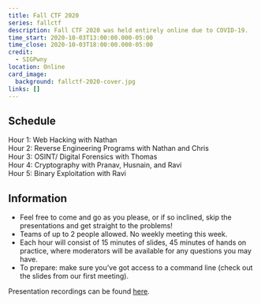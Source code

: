```yaml
---
title: Fall CTF 2020
series: fallctf
description: Fall CTF 2020 was held entirely online due to COVID-19.
time_start: 2020-10-03T13:00:00.000-05:00
time_close: 2020-10-03T18:00:00.000-05:00
credit:
  - SIGPwny
location: Online
card_image:
  background: fallctf-2020-cover.jpg
links: []
---
```

## Schedule
Hour 1: Web Hacking with Nathan  
Hour 2: Reverse Engineering Programs with Nathan and Chris  
Hour 3: OSINT/ Digital Forensics with Thomas  
Hour 4: Cryptography with Pranav, Husnain, and Ravi  
Hour 5: Binary Exploitation with Ravi  

## Information
- Feel free to come and go as you please, or if so inclined, skip the presentations and get straight to the problems!
- Teams of up to 2 people allowed. No weekly meeting this week.
- Each hour will consist of 15 minutes of slides, 45 minutes of hands on practice, where moderators will be available for any questions you may have.
- To prepare: make sure you’ve got access to a command line (check out the slides from our first meeting).

Presentation recordings can be found [here](https://www.youtube.com/playlist?list=PL0Q-_Oy-AsjenjYYuu8n2Xq4a22aFv4-i).